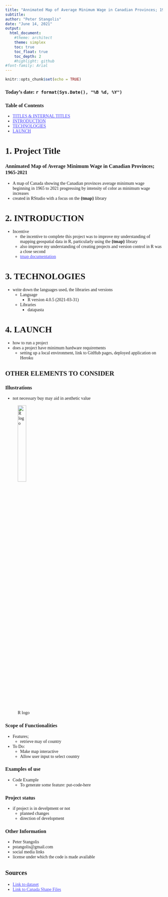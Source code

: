 ```yaml
---
title: "Annimated Map of Average Minimum Wage in Canadian Provinces; 1965-2021"
subtitle: 
author: "Peter Stangolis"
date: "June 14, 2021"
output: 
  html_document:
    #theme: architect
    theme: simplex
    toc: true
    toc_float: true
    toc_depth: 2
    #highlight: github
#font-family: Arial
---
```


<style>
body, h1, h2, h3, h4 {
  font-family: "Calibri", serif;
}

a, a:hover{
  color: #4340FF;
}
</style>

```r
knitr::opts_chunk$set(echo = TRUE)
```



### Today's date: **`r format(Sys.Date(), "%B %d, %Y")`**


### Table of Contents
  * [TITLES & INTERNAL TITLES](#titles)
  * [INTRODUCTION](#introduction)
  * [TECHNOLOGIES](#technologies)
  * [LAUNCH](#launch)

# 1. Project Title

### Annimated Map of Average Minimum Wage in Canadian Provinces; 1965-2021
* A map of Canada showing the Canadian provinces average minimum wage beginning in 1965 to 2021 progressing by intensity of color as
minimum wage increases
* created in RStudio with a focus on the **{tmap}** library


# 2. INTRODUCTION

* Incentive
  * the incentive to complete this project was to improve my understanding of
  mapping geospatial data in R, particularly using the **{tmap}** library
  * also improve my understanding of creating projects and version control in R was a close second
  * [tmap documentation](https://cran.r-project.org/web/packages/tmap/tmap.pdf)



# 3. TECHNOLOGIES
* write down the languages used, the libraries and versions
  * Language
    * R version 4.0.5 (2021-03-31)
  * Libraries
    * datapasta 


# 4. LAUNCH
* how to run a project
* does a project have minimum hardware requirements
  * setting up a local environment, link to GitHub pages, deployed application on Heroku

## OTHER ELEMENTS TO CONSIDER


### Illustrations
* not necessary buy may aid in aesthetic value

![R logo](C:/Users/peter/Desktop/DataAnalysisMethods-R/images/Rlogo.png){width=25%}

### Scope of Functionalities
* Features;
  * retrieve may of country
* To Do:
  * Make map interactive
  * Allow user input to select country

### Examples of use
* Code Example
  * To generate some feature: put-code-here

### Project status
* if project is in develpment or not
  * planned changes
  * direction of development


### Other Information
* Peter Stangolis
* pstangolis@gmail.com
* social media links
* license under which the code is made available





## Sources

* [Link to dataset](http://srv116.services.gc.ca/dimt-wid/sm-mw/rpt4.aspx?GoCTemplateCulture=en-CA)
* [Link to Canada Shape Files](https://www12.statcan.gc.ca/census-recensement/2011/geo/bound-limit/bound-limit-2011-eng.cfm)

